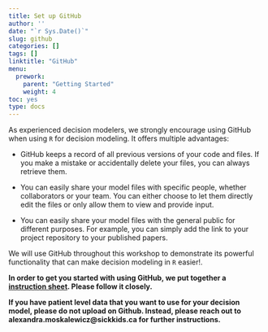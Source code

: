 ```yaml
---
title: Set up GitHub
author: ''
date: "`r Sys.Date()`"
slug: github
categories: []
tags: []
linktitle: "GitHub"
menu:
  prework:
    parent: "Getting Started"
    weight: 4
toc: yes
type: docs
---
```


As experienced decision modelers, we strongly encourage using GitHub when using `R` for decision modeling. It offers multiple advantages:

- GitHub keeps a record of all previous versions of your code and files. If you make a mistake or accidentally delete your files, you can always retrieve them.

- You can easily share your model files with specific people, whether collaborators or your team. You can either choose to let them directly edit the files or only allow them to view and provide input. 

- You can easily share your model files with the general public for different purposes. For example, you can simply add the link to your project repository to your published papers.

We will use GitHub throughout this workshop to demonstrate its powerful functionality that can make decision modeling in `R` easier!.

**In order to get you started with using GitHub, we put together a [instruction sheet](../../../Course_Modularization/Intro, general, packages/Guide to Using GitHub.pdf). Please follow it closely.**

**If you have patient level data that you want to use for your decision model, please do not upload on Github. Instead, please reach out to alexandra.moskalewicz@sickkids.ca for further instructions.**
